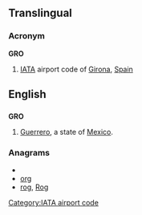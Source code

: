 ==Translingual==
===Acronym===
{{wikipedia|Girona Airport}}
'''GRO'''
# [[IATA]] airport code of [[Girona]], [[Spain]]

[[Category:IATA airport code]]
==English==
==={{abbreviation}}===
'''GRO'''
#[[Guerrero]], a state of [[Mexico]].

===Anagrams===
* {{alphagram|gor}}
* [[org#English|org]]
* [[rog#English|rog]], [[Rog#English|Rog]]
'''{{subst:GRO}}'''